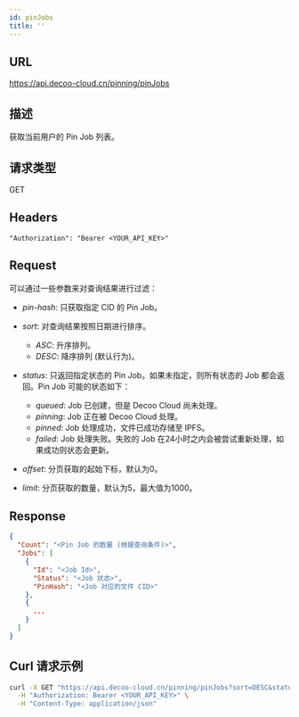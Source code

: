 ```yaml
---
id: pinJobs
title: ''
---
```


## URL
https://api.decoo-cloud.cn/pinning/pinJobs

## 描述
获取当前用户的 Pin Job 列表。

## 请求类型
GET

## Headers
```
"Authorization": "Bearer <YOUR_API_KEY>"
```

## Request

可以通过一些参数来对查询结果进行过滤：

- *pin-hash*: 只获取指定 CID 的 Pin Job。
- *sort*: 对查询结果按照日期进行排序。
  - *ASC*: 升序排列。
  - *DESC*: 降序排列 (默认行为)。
- *status*: 只返回指定状态的 Pin Job。如果未指定，则所有状态的 Job 都会返回。Pin Job 可能的状态如下：
  - *queued*: Job 已创建，但是 Decoo Cloud 尚未处理。
  - *pinning*: Job 正在被 Decoo Cloud 处理。
  - *pinned*: Job 处理成功，文件已成功存储至 IPFS。
  - *failed*: Job 处理失败。失败的 Job 在24小时之内会被尝试重新处理，如果成功则状态会更新。

- *offset*: 分页获取的起始下标，默认为0。
- *limit*: 分页获取的数量，默认为5，最大值为1000。


## Response
```json
{
  "Count": "<Pin Job 的数量 (根据查询条件)>",
  "Jobs": [
    {
      "Id": "<Job Id>",
      "Status": "<Job 状态>",
      "PinHash": "<Job 对应的文件 CID>"
    },
    {
      ...
    }
  ]
}
```

## Curl 请求示例
```sh
curl -X GET "https://api.decoo-cloud.cn/pinning/pinJobs?sort=DESC&status=queued&offset=0&limit=10" \
  -H "Authorization: Bearer <YOUR_API_KEY>" \
  -H "Content-Type: application/json"
```
